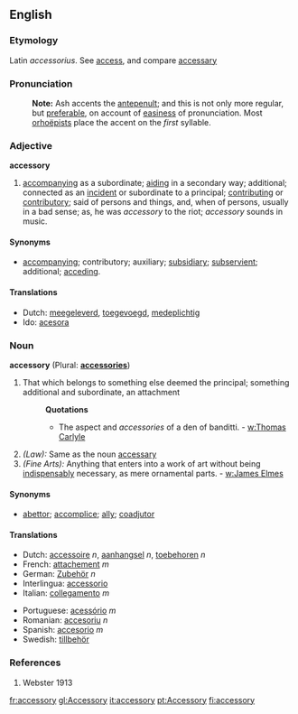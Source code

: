 ==English==
===Etymology===
Latin ''accessorius''. See [[access]], and compare [[accessary]]
===Pronunciation===
:'''Note:''' Ash accents the [[antepenult]]; and this is not only more regular, but [[preferable]], on account of [[easiness]] of pronunciation. Most [[orhoëpists]] place the accent on the ''first'' syllable.
===Adjective===
'''accessory'''
#[[accompanying]] as a subordinate; [[aiding]] in a secondary way; additional; connected as an [[incident]] or subordinate to a principal; [[contributing]] or [[contributory]]; said of persons and things, and, when of persons, usually in a bad sense; as, he was ''accessory'' to the riot; ''accessory'' sounds in music.
====Synonyms====
*[[accompanying]]; contributory; auxiliary; [[subsidiary]]; [[subservient]]; additional; [[acceding]].

====Translations====
*Dutch: [[meegeleverd]], [[toegevoegd]], [[medeplichtig]]
*Ido: [[acesora]]
===Noun===
'''accessory''' (Plural: '''[[accessories]]''')
#That which belongs to something else deemed the principal; something additional and subordinate, an attachment
#:'''Quotations'''
#:*The aspect and ''accessories'' of a den of banditti. - [[w:Thomas Carlyle]]
#''(Law):'' Same as the noun [[accessary]]
#''(Fine Arts):'' Anything that enters into a work of art without being [[indispensably]] necessary, as mere ornamental parts. - [[w:James Elmes]]

====Synonyms====
*[[abettor]]; [[accomplice]]; [[ally]]; [[coadjutor]]

====Translations====
{{top}}
*Dutch: [[accessoire]] ''n'', [[aanhangsel]] ''n'', [[toebehoren]] ''n''
*French: [[attachement]] ''m''
*German: [[Zubehör]] ''n''
*Interlingua: [[accessorio]]
*Italian: [[collegamento]] ''m''
{{mid}}
*Portuguese: [[acessório]] ''m''
*Romanian: [[accesoriu]] ''n''
*Spanish: [[accesorio]] ''m''
*Swedish: [[tillbehör]]
{{bottom}}

===References===
#Webster 1913

[[fr:accessory]]
[[gl:Accessory]]
[[it:accessory]]
[[pt:Accessory]]
[[fi:accessory]]